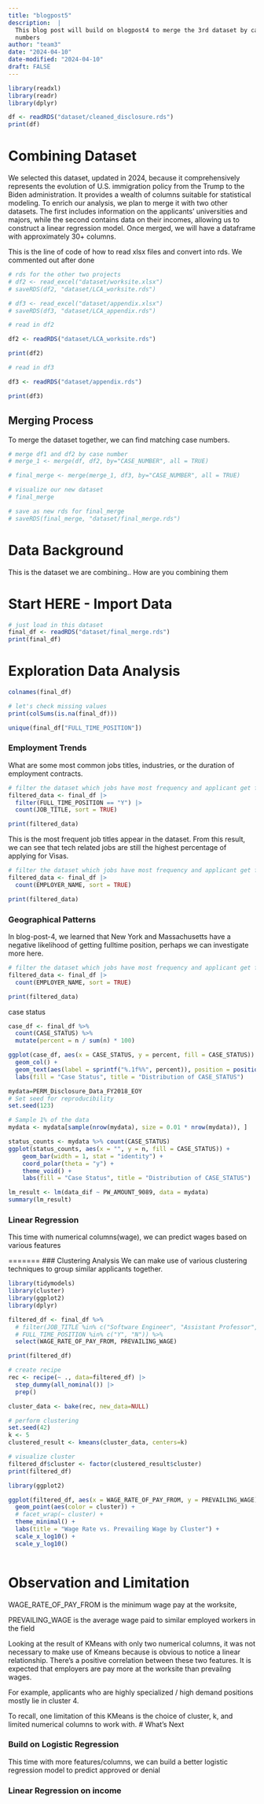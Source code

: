 ```yaml
---
title: "blogpost5"
description:  |
  This blog post will build on blogpost4 to merge the 3rd dataset by case
  numbers
author: "team3"
date: "2024-04-10"
date-modified: "2024-04-10"
draft: FALSE
---
```


```r
library(readxl)
library(readr)
library(dplyr)
```

```r
df <- readRDS("dataset/cleaned_disclosure.rds")
print(df)
```
# Combining Dataset

We selected this dataset, updated in 2024, because it comprehensively represents the evolution of U.S. immigration policy from the Trump to the Biden administration. It provides a wealth of columns suitable for statistical modeling. To enrich our analysis, we plan to merge it with two other datasets. The first includes information on the applicants' universities and majors, while the second contains data on their incomes, allowing us to construct a linear regression model. Once merged, we will have a dataframe with approximately 30+ columns.

This is the line of code of how to read xlsx files and convert into rds. We commented out after done
```r

# rds for the other two projects
# df2 <- read_excel("dataset/worksite.xlsx")
# saveRDS(df2, "dataset/LCA_worksite.rds")

# df3 <- read_excel("dataset/appendix.xlsx")
# saveRDS(df3, "dataset/LCA_appendix.rds")
```

```r
# read in df2

df2 <- readRDS("dataset/LCA_worksite.rds")

print(df2)
```

```r
# read in df3

df3 <- readRDS("dataset/appendix.rds")

print(df3)
```

## Merging Process
To merge the dataset together, we can find matching case numbers.

```r
# merge df1 and df2 by case number
# merge_1 <- merge(df, df2, by="CASE_NUMBER", all = TRUE)
```

```r
# final_merge <- merge(merge_1, df3, by="CASE_NUMBER", all = TRUE)
```

```r
# visualize our new dataset
# final_merge
```

```r
# save as new rds for final_merge
# saveRDS(final_merge, "dataset/final_merge.rds")
```

# Data Background
This is the dataset we are combining..
How are you combining them

# Start HERE - Import Data
```r
# just load in this dataset
final_df <- readRDS("dataset/final_merge.rds")
print(final_df)
```
# Exploration Data Analysis

```r
colnames(final_df)
```


```r
# let's check missing values
print(colSums(is.na(final_df)))
```
```r
unique(final_df["FULL_TIME_POSITION"])
```

### Employment Trends
What are some most common jobs titles, industries, or the duration of employment contracts.

```r
# filter the dataset which jobs have most frequency and applicant get full time position
filtered_data <- final_df |>
  filter(FULL_TIME_POSITION == "Y") |>
  count(JOB_TITLE, sort = TRUE)

print(filtered_data)
```
This is the most frequent job titles appear in the dataset. From this result, we can see that tech related jobs are still the highest percentage of applying for Visas.


```r
# filter the dataset which jobs have most frequency and applicant get full time position
filtered_data <- final_df |>
  count(EMPLOYER_NAME, sort = TRUE)

print(filtered_data)
```


### Geographical Patterns
In blog-post-4, we learned that New York and Massachusetts have a negative likelihood of getting fulltime position, perhaps we can investigate more here.

```r

# filter the dataset which jobs have most frequency and applicant get full time position
filtered_data <- final_df |>
  count(EMPLOYER_NAME, sort = TRUE)

print(filtered_data)
```

case status 
```r
case_df <- final_df %>%
  count(CASE_STATUS) %>%
  mutate(percent = n / sum(n) * 100)

ggplot(case_df, aes(x = CASE_STATUS, y = percent, fill = CASE_STATUS)) +
  geom_col() +
  geom_text(aes(label = sprintf("%.1f%%", percent)), position = position_stack(vjust = 0.5), hjust = 1) +
  labs(fill = "Case Status", title = "Distribution of CASE_STATUS")
```

```r

mydata=PERM_Disclosure_Data_FY2018_EOY
# Set seed for reproducibility
set.seed(123)

# Sample 1% of the data
mydata <- mydata[sample(nrow(mydata), size = 0.01 * nrow(mydata)), ]

status_counts <- mydata %>% count(CASE_STATUS)
ggplot(status_counts, aes(x = "", y = n, fill = CASE_STATUS)) +
    geom_bar(width = 1, stat = "identity") +
    coord_polar(theta = "y") +
    theme_void() +
    labs(fill = "Case Status", title = "Distribution of CASE_STATUS")
```
```r

lm_result <- lm(data_dif ~ PW_AMOUNT_9089, data = mydata)
summary(lm_result)

```


### Linear Regression
This time with numerical columns(wage), we can predict wages based on various features

=======
### Clustering Analysis
We can make use of various clustering techniques to group similar applicants together.
```r
library(tidymodels)
library(cluster)
library(ggplot2)
library(dplyr)

filtered_df <- final_df %>%
  # filter(JOB_TITLE %in% c("Software Engineer", "Assistant Professor", "Business Analyst", "Machine Learning Engineer"),
  # FULL_TIME_POSITION %in% c("Y", "N")) %>%
  select(WAGE_RATE_OF_PAY_FROM, PREVAILING_WAGE)

print(filtered_df)
```


```r
# create recipe
rec <- recipe(~ ., data=filtered_df) |>
  step_dummy(all_nominal()) |>
  prep()

cluster_data <- bake(rec, new_data=NULL)

# perform clustering
set.seed(42)
k <- 5
clustered_result <- kmeans(cluster_data, centers=k)

# visualize cluster
filtered_df$cluster <- factor(clustered_result$cluster)
print(filtered_df)
```

```r
library(ggplot2)

ggplot(filtered_df, aes(x = WAGE_RATE_OF_PAY_FROM, y = PREVAILING_WAGE)) +
  geom_point(aes(color = cluster)) +
  # facet_wrap(~ cluster) +
  theme_minimal() +
  labs(title = "Wage Rate vs. Prevailing Wage by Cluster") +
  scale_x_log10() +
  scale_y_log10()
  
```

# Observation and Limitation

WAGE_RATE_OF_PAY_FROM is the minimum wage pay at the worksite, 

PREVAILING_WAGE is the average wage paid to similar employed workers in the field

Looking at the result of KMeans with only two numerical columns, it was not necessary to make use of Kmeans because is obvious to notice a linear relationship. There's a positive correlation between these two features. It is expected that employers are pay more at the worksite than prevailng wages.

For example, applicants who are highly specialized / high demand positions mostly lie in cluster 4. 

To recall, one limitation of this KMeans is the choice of cluster, k, and limited numerical columns to work with. 
# What's Next

### Build on Logistic Regression
This time with more features/columns, we can build a better logistic regression model to predict approved or denial

### Linear Regression on income
